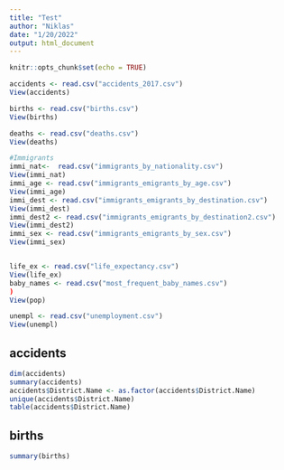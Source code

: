 ```yaml
---
title: "Test"
author: "Niklas"
date: "1/20/2022"
output: html_document
---
```


```r
knitr::opts_chunk$set(echo = TRUE)
```

```r

accidents <- read.csv("accidents_2017.csv")
View(accidents)

births <- read.csv("births.csv")
View(births)

deaths <- read.csv("deaths.csv")
View(deaths)

#Immigrants
immi_nat<-  read.csv("immigrants_by_nationality.csv")
View(immi_nat)
immi_age <- read.csv("immigrants_emigrants_by_age.csv")
View(immi_age)
immi_dest <- read.csv("immigrants_emigrants_by_destination.csv")
View(immi_dest)
immi_dest2 <- read.csv("immigrants_emigrants_by_destination2.csv")
View(immi_dest2)
immi_sex <- read.csv("immigrants_emigrants_by_sex.csv")
View(immi_sex)


life_ex <- read.csv("life_expectancy.csv")
View(life_ex)
baby_names <- read.csv("most_frequent_baby_names.csv")
)
View(pop)

unempl <- read.csv("unemployment.csv")
View(unempl)
```

## accidents
```r
dim(accidents)
summary(accidents)
accidents$District.Name <- as.factor(accidents$District.Name)
unique(accidents$District.Name)
table(accidents$District.Name)
```

## births
```r
summary(births)
```



